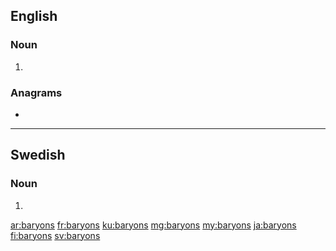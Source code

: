 {{also|Baryons}}
==English==

===Noun===
{{head|en|noun plural form}}

# {{plural of|baryon|lang=en}}

===Anagrams===
* {{l|en|Brayons}}

----

==Swedish==

===Noun===
{{head|sv|noun form}}

# {{sv-noun-form-indef-gen|baryon}}

[[ar:baryons]]
[[fr:baryons]]
[[ku:baryons]]
[[mg:baryons]]
[[my:baryons]]
[[ja:baryons]]
[[fi:baryons]]
[[sv:baryons]]